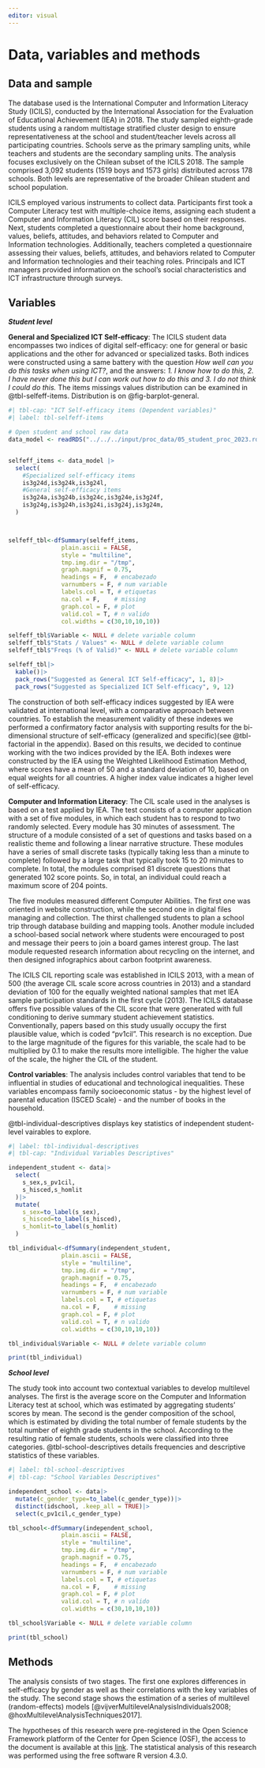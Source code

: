 ```yaml
---
editor: visual
---
```


# Data, variables and methods

## Data and sample

The database used is the International Computer and Information Literacy Study (ICILS), conducted by the International Association for the Evaluation of Educational Achievement (IEA) in 2018. The study sampled eighth-grade students using a random multistage stratified cluster design to ensure representativeness at the school and student/teacher levels across all participating countries. Schools serve as the primary sampling units, while teachers and students are the secondary sampling units. The analysis focuses exclusively on the Chilean subset of the ICILS 2018. The sample comprised 3,092 students (1519 boys and 1573 girls) distributed across 178 schools. Both levels are representative of the broader Chilean student and school population.

ICILS employed various instruments to collect data. Participants first took a Computer Literacy test with multiple-choice items, assigning each student a Computer and Information Literacy (CIL) score based on their responses. Next, students completed a questionnaire about their home background, values, beliefs, attitudes, and behaviors related to Computer and Information technologies. Additionally, teachers completed a questionnaire assessing their values, beliefs, attitudes, and behaviors related to Computer and Information technologies and their teaching roles. Principals and ICT managers provided information on the school's social characteristics and ICT infrastructure through surveys.

## Variables

***Student level***

**General and Specialized ICT Self-efficacy**: The ICILS student data encompasses two indices of digital self-efficacy: one for general or basic applications and the other for advanced or specialized tasks. Both indices were constructed using a same battery with the question *How well can you do this tasks when using ICT?*, and the answers: *1. I know how to do this, 2. I have never done this but I can work out how to do this and 3. I do not think I could do this.* The items missings values distribution can be examined in @tbl-selfeff-items. Distribution is on @fig-barplot-general.

```r
#| tbl-cap: "ICT Self-efficacy items (Dependent variables)"
#| label: tbl-selfeff-items

# Open student and school raw data
data_model <- readRDS("../../../input/proc_data/05_student_proc_2023.rds")


selfeff_items <- data_model |>
  select(
    #Specialized self-efficacy items
    is3g24d,is3g24k,is3g24l,
    #General self-efficacy items
    is3g24a,is3g24b,is3g24c,is3g24e,is3g24f,
    is3g24g,is3g24h,is3g24i,is3g24j,is3g24m,
  )



selfeff_tbl<-dfSummary(selfeff_items,
               plain.ascii = FALSE,
               style = "multiline",
               tmp.img.dir = "/tmp",
               graph.magnif = 0.75,
               headings = F,  # encabezado
               varnumbers = F, # num variable
               labels.col = T, # etiquetas
               na.col = F,    # missing
               graph.col = F, # plot
               valid.col = T, # n valido
               col.widths = c(30,10,10,10))

selfeff_tbl$Variable <- NULL # delete variable column
selfeff_tbl$"Stats / Values" <- NULL # delete variable column
selfeff_tbl$"Freqs (% of Valid)" <- NULL # delete variable column

selfeff_tbl|>
  kable()|>
  pack_rows("Suggested as General ICT Self-efficacy", 1, 8)|>
  pack_rows("Suggested as Specialized ICT Self-efficacy", 9, 12)
```

The construction of both self-efficacy indices suggested by IEA were validated at international level, with a comparative approach between countries. To establish the measurement validity of these indexes we performed a confirmatory factor analysis with supporting results for the bi-dimensional structure of self-efficacy (generalized and specific)(see @tbl-factorial in the appendix). Based on this results, we decided to continue working with the two indices provided by the IEA. Both indexes were constructed by the IEA using the Weighted Likelihood Estimation Method, where scores have a mean of 50 and a standard deviation of 10, based on equal weights for all countries. A higher index value indicates a higher level of self-efficacy.

**Computer and Information Literacy**: The CIL scale used in the analyses is based on a test applied by IEA. The test consists of a computer application with a set of five modules, in which each student has to respond to two randomly selected. Every module has 30 minutes of assessment. The structure of a module consisted of a set of questions and tasks based on a realistic theme and following a linear narrative structure. These modules have a series of small discrete tasks (typically taking less than a minute to complete) followed by a large task that typically took 15 to 20 minutes to complete. In total, the modules comprised 81 discrete questions that generated 102 score points. So, in total, an individual could reach a maximum score of 204 points.

The five modules measured different Computer Abilities. The first one was oriented in website construction, while the second one in digital files managing and collection. The thirst challenged students to plan a school trip through database building and mapping tools. Another module included a school-based social network where students were encouraged to post and message their peers to join a board games interest group. The last module requested research information about recycling on the internet, and then designed infographics about carbon footprint awareness.

The ICILS CIL reporting scale was established in ICILS 2013, with a mean of 500 (the average CIL scale score across countries in 2013) and a standard deviation of 100 for the equally weighted national samples that met IEA sample participation standards in the first cycle (2013). The ICILS database offers five possible values of the CIL score that were generated with full conditioning to derive summary student achievement statistics. Conventionally, papers based on this study usually occupy the first plausible value, which is coded "pv1cil". This research is no exception. Due to the large magnitude of the figures for this variable, the scale had to be multiplied by 0.1 to make the results more intelligible. The higher the value of the scale, the higher the CIL of the student.

**Control variables**: The analysis includes control variables that tend to be influential in studies of educational and technological inequalities. These variables encompass family socioeconomic status - by the highest level of parental education (ISCED Scale) - and the number of books in the household.

@tbl-individual-descriptives displays key statistics of independent student-level vairables to explore.

```r
#| label: tbl-individual-descriptives
#| tbl-cap: "Individual Variables Descriptives"

independent_student <- data|>
  select(
    s_sex,s_pv1cil,
    s_hisced,s_homlit
  )|>
  mutate(
    s_sex=to_label(s_sex),
    s_hisced=to_label(s_hisced),
    s_homlit=to_label(s_homlit)
  )

tbl_individual<-dfSummary(independent_student,
               plain.ascii = FALSE,
               style = "multiline",
               tmp.img.dir = "/tmp",
               graph.magnif = 0.75,
               headings = F,  # encabezado
               varnumbers = F, # num variable
               labels.col = T, # etiquetas
               na.col = F,    # missing
               graph.col = F, # plot
               valid.col = T, # n valido
               col.widths = c(30,10,10,10))

tbl_individual$Variable <- NULL # delete variable column

print(tbl_individual)
```

***School level***

The study took into account two contextual variables to develop multilevel analyses. The first is the average score on the Computer and Information Literacy test at school, which was estimated by aggregating students' scores by mean. The second is the gender composition of the school, which is estimated by dividing the total number of female students by the total number of eighth grade students in the school. According to the resulting ratio of female students, schools were classified into three categories. @tbl-school-descriptives details frequencies and descriptive statistics of these variables.

```r
#| label: tbl-school-descriptives
#| tbl-cap: "School Variables Descriptives"

independent_school <- data|>
  mutate(c_gender_type=to_label(c_gender_type))|>
  distinct(idschool, .keep_all = TRUE)|>
  select(c_pv1cil,c_gender_type)

tbl_school<-dfSummary(independent_school,
               plain.ascii = FALSE,
               style = "multiline",
               tmp.img.dir = "/tmp",
               graph.magnif = 0.75,
               headings = F,  # encabezado
               varnumbers = F, # num variable
               labels.col = T, # etiquetas
               na.col = F,    # missing
               graph.col = F, # plot
               valid.col = T, # n valido
               col.widths = c(30,10,10,10))

tbl_school$Variable <- NULL # delete variable column

print(tbl_school)
```

## Methods

The analysis consists of two stages. The first one explores differences in self-efficacy by gender as well as their correlations with the key variables of the study. The second stage shows the estimation of a series of multilevel (random-effects) models [@vijverMultilevelAnalysisIndividuals2008; @hoxMultilevelAnalysisTechniques2017].

The hypotheses of this research were pre-registered in the Open Science Framework platform of the Center for Open Science (OSF), the access to the document is available at this [link](https://osf.io/5qjsd). The statistical analysis of this research was performed using the free software R version 4.3.0.
